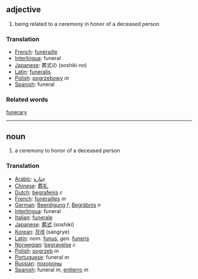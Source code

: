 == adjective ==
# being related to a ceremony in honor of a deceased person

=== Translation ===
*[[French]]: [[funéraille]]
*[[Interlingua]]: funeral
*[[Japanese]]: 葬式の (soshiki no)
*[[Latin]]: [[funeralis]]
*[[Polish]]: [[pogrzebowy]] ''m''
*[[Spanish]]: funeral

=== Related words ===
[[funerary]]
----

== noun ==
# a ceremony to honor of a deceased person

=== Translation ===
*[[Arabic]]: [[جنازة]]
*[[Chinese]]: [[葬礼]]
*[[Dutch]]: [[begrafenis]] ''c''
*[[French]]: [[funérailles]] ''m''
*[[German]]: [[Beerdigung]] ''f'', [[Begräbnis]] ''n''
*[[Interlingua]]: funeral
*[[Italian]]: [[funerale]]
*[[Japanese]]: [[葬式]] (soshiki)
*[[Korean]]: [[장례]] (sangrye)
*[[Latin]]: ''nom.'' [[funus]], ''gen.'' [[funeris]]
*[[Norwegian]]: [[begravelse]] ''c''
*[[Polish]]: [[pogrzeb]] ''m''
*[[Portuguese]]: funeral ''m''
*[[Russian]]: [[похороны]]
*[[Spanish]]: funeral ''m'', [[entierro]] ''m''
